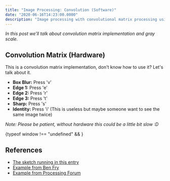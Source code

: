```yaml
---
title: "Image Processing: Convolution (Software)"
date: "2020-06-16T14:23:00.0000"
description: "Image processing with convolutional matrix processing using p5js"
---
```


_In this post we'll talk about convolution matrix implementation and gray scale._


## Convolution Matrix (Hardware)

This is a convolution matrix implementation, don't know how to use it? Let's talk about it.

- __Box Blur:__ Press 'v'
- __Edge 1:__ Press 'e'
- __Edge 2:__ Press 'r'
- __Edge 3:__ Press 't'
- __Sharp:__ Press 's'
- __Identity:__ Press 'i' (This is useless but maybe someone want to see the same image twice)

_Note: Please be patient, without hardware this could be a little bit slow :D_

<div>{typeof window !== "undefined" && <ImageSketch />}</div>

## References

- [The sketch running in this entry](https://idmnyu.github.io/p5.js-image/Filters/index.html#bw)
- [Example from Ben Fry](https://github.com/processing/processing-video/blob/master/examples/Capture/AsciiVideo/AsciiVideo.pde)
- [Example from Processing Forum](https://forum.processing.org/two/discussion/6830/interpret-image-as-ascii-text)
